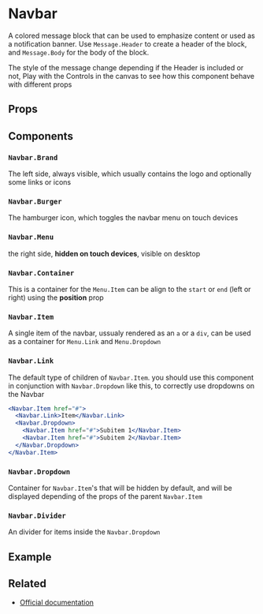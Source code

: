 
<Meta title="Components/Navbar" />

# Navbar

A colored message block that can be used to emphasize content or used as a notification banner. Use `Message.Header`
to create a header of the block, and `Message.Body` for the body of the block.

The style of the message change depending if the Header is included or not, Play with the Controls in the canvas to
 see how this component behave with different props

## Props

<ArgsTable of={Navbar} />

## Components

### `Navbar.Brand`
The left side, always visible, which usually contains the logo and optionally some links or icons

<ArgsTable of={Navbar.Brand} />

### `Navbar.Burger`
The hamburger icon, which toggles the navbar menu on touch devices

<ArgsTable of={Navbar.Burger} />

### `Navbar.Menu`
the right side, **hidden on touch devices**, visible on desktop

<ArgsTable of={Navbar.Menu} />

### `Navbar.Container`
This is a container for the `Menu.Item` can be align to the `start` or `end` (left or right) using the **position** prop

<ArgsTable of={Navbar.Container} />

### `Navbar.Item`
A single item of the navbar, ussualy rendered as an `a` or a `div`, can be used as a container for `Menu.Link` and `Menu.Dropdown`

<ArgsTable of={Navbar.Item} />

### `Navbar.Link`
The default type of children of `Navbar.Item`. you should use this component in conjunction with `Navbar.Dropdown` like this, to correctly use dropdowns on the Navbar

```jsx
<Navbar.Item href="#">
  <Navbar.Link>Item</Navbar.Link>
  <Navbar.Dropdown>
    <Navbar.Item href="#">Subitem 1</Navbar.Item>
    <Navbar.Item href="#">Subitem 2</Navbar.Item>
  </Navbar.Dropdown>
</Navbar.Item>
```

<ArgsTable of={Navbar.Item} />

### `Navbar.Dropdown`
Container for `Navbar.Item`'s that will be hidden by default, and will be displayed depending of the props of the parent `Navbar.Item`

<ArgsTable of={Navbar.Dropdown} />

### `Navbar.Divider`
An divider for items inside the `Navbar.Dropdown`

<ArgsTable of={Navbar.Divider} />

<CommonProps />

## Example

<Canvas>
  <Story story={stories.Default} name="Navbar" />
</Canvas>

## Related

- [Official documentation](https://bulma.io/documentation/components/navbar/)